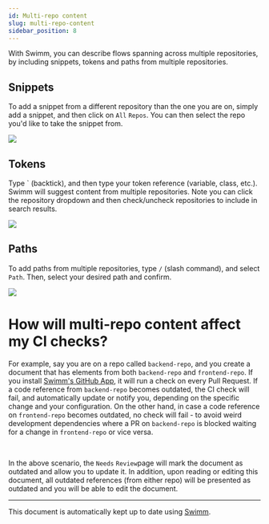 ```yaml
---
id: Multi-repo content
slug: multi-repo-content
sidebar_position: 8
---
```



With Swimm, you can describe flows spanning across multiple repositories, by including snippets, tokens and paths from multiple repositories.

## Snippets

To add a snippet from a different repository than the one you are on, simply add a snippet, and then click on `All` `Repos`. You can then select the repo you'd like to take the snippet from.

![](../../static/img/giphy-multi-repo-snippets-original-hd.gif)

## Tokens

Type \` (backtick), and then type your token reference (variable, class, etc.). Swimm will suggest content from multiple repositories. Note you can click the repository dropdown and then check/uncheck repositories to include in search results.

![](../../static/img/giphy-multi-repo-tokens-original-hd.gif)

## Paths

To add paths from multiple repositories, type `/` (slash command), and select `Path`. Then, select your desired path and confirm.

![](../../static/img/giphy-multi-repo-paths-original-hd.gif)

# How will multi-repo content affect my CI checks?

For example, say you are on a repo called `backend-repo`, and you create a document that has elements from both `backend-repo` and `frontend-repo`. If you install [Swimm's GitHub App](https://docs.swimm.io/continuous-integration/github-app), it will run a check on every Pull Request. If a code reference from `backend-repo` becomes outdated, the CI check will fail, and automatically update or notify you, depending on the specific change and your configuration. On the other hand, in case a code reference on `frontend-repo` becomes outdated, no check will fail - to avoid weird development dependencies where a PR on `backend-repo` is blocked waiting for a change in `frontend-repo` or vice versa.

<br />

In the above scenario, the `Needs` `Review`page will mark the document as outdated and allow you to update it. In addition, upon reading or editing this document, all outdated references (from either repo) will be presented as outdated and you will be able to edit the document.

---

This document is automatically kept up to date using [Swimm](https://swimm.io).
